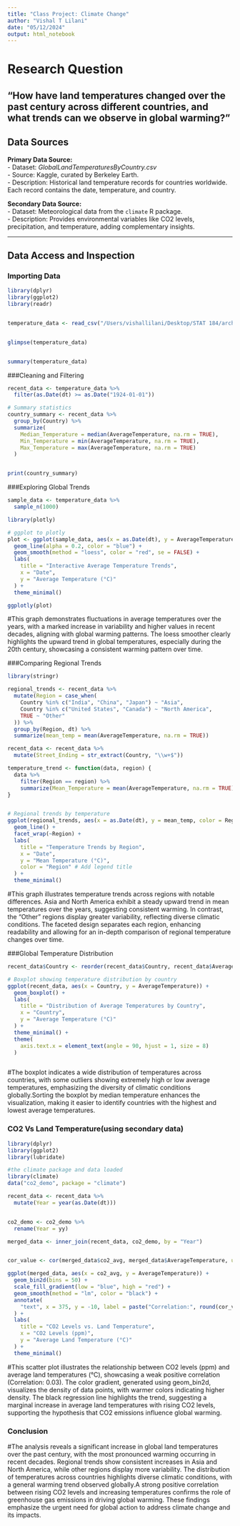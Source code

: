 ```yaml
---
title: "Class Project: Climate Change"
author: "Vishal T Lilani"
date: "05/12/2024"
output: html_notebook
---
```


# Research Question

**"How have land temperatures changed over the past century across different countries, and what trends can we observe in global warming?"**
---

## Data Sources

**Primary Data Source:**  
- Dataset: *GlobalLandTemperaturesByCountry.csv*  
- Source: Kaggle, curated by Berkeley Earth.  
- Description: Historical land temperature records for countries worldwide. Each record contains the date, temperature, and country.  

**Secondary Data Source:**  
- Dataset: Meteorological data from the `climate` R package.  
- Description: Provides environmental variables like CO2 levels, precipitation, and temperature, adding complementary insights.

---

## Data Access and Inspection

### Importing Data
```r
library(dplyr)
library(ggplot2)
library(readr)


temperature_data <- read_csv("/Users/vishallilani/Desktop/STAT 184/archive/GlobalLandTemperaturesByCountry.csv")


glimpse(temperature_data)


summary(temperature_data)
```

###Cleaning and Filtering
```r
recent_data <- temperature_data %>%
  filter(as.Date(dt) >= as.Date("1924-01-01"))

# Summary statistics
country_summary <- recent_data %>%
  group_by(Country) %>%
  summarize(
    Median_Temperature = median(AverageTemperature, na.rm = TRUE),
    Min_Temperature = min(AverageTemperature, na.rm = TRUE),
    Max_Temperature = max(AverageTemperature, na.rm = TRUE)
  )


print(country_summary)

```
###Exploring Global Trends
```r
sample_data <- temperature_data %>%
  sample_n(1000)

library(plotly)

# ggplot to plotly 
plot <- ggplot(sample_data, aes(x = as.Date(dt), y = AverageTemperature)) +
  geom_line(alpha = 0.2, color = "blue") +
  geom_smooth(method = "loess", color = "red", se = FALSE) +
  labs(
    title = "Interactive Average Temperature Trends",
    x = "Date",
    y = "Average Temperature (°C)"
  ) +
  theme_minimal()

ggplotly(plot)

```

#This graph demonstrates fluctuations in average temperatures over the years, with a marked increase in variability and higher values in recent decades, aligning with global warming patterns. The loess smoother clearly highlights the upward trend in global temperatures, especially during the 20th century, showcasing a consistent warming pattern over time.


###Comparing Regional Trends
```r
library(stringr)

regional_trends <- recent_data %>%
  mutate(Region = case_when(
    Country %in% c("India", "China", "Japan") ~ "Asia",
    Country %in% c("United States", "Canada") ~ "North America",
    TRUE ~ "Other"
  )) %>%
  group_by(Region, dt) %>%
  summarize(mean_temp = mean(AverageTemperature, na.rm = TRUE))

recent_data <- recent_data %>%
  mutate(Street_Ending = str_extract(Country, "\\w+$"))

temperature_trend <- function(data, region) {
  data %>%
    filter(Region == region) %>%
    summarize(Mean_Temperature = mean(AverageTemperature, na.rm = TRUE))
}


# Regional trends by temperature
ggplot(regional_trends, aes(x = as.Date(dt), y = mean_temp, color = Region)) +
  geom_line() +
  facet_wrap(~Region) + 
  labs(
    title = "Temperature Trends by Region",
    x = "Date",
    y = "Mean Temperature (°C)",
    color = "Region" # Add legend title
  ) +
  theme_minimal()

```
#This graph illustrates temperature trends across regions with notable differences. Asia and North America exhibit a steady upward trend in mean temperatures over the years, suggesting consistent warming. In contrast, the "Other" regions display greater variability, reflecting diverse climatic conditions. The faceted design separates each region, enhancing readability and allowing for an in-depth comparison of regional temperature changes over time.

###Global Temperature Distribution
```r

recent_data$Country <- reorder(recent_data$Country, recent_data$AverageTemperature, median, na.rm = TRUE)

# Boxplot showing temperature distribution by country
ggplot(recent_data, aes(x = Country, y = AverageTemperature)) +
  geom_boxplot() +
  labs(
    title = "Distribution of Average Temperatures by Country",
    x = "Country",
    y = "Average Temperature (°C)"
  ) +
  theme_minimal() +
  theme(
    axis.text.x = element_text(angle = 90, hjust = 1, size = 8) 
  )



```
#The boxplot indicates a wide distribution of temperatures across countries, with some outliers showing extremely high or low average temperatures, emphasizing the diversity of climatic conditions globally.Sorting the boxplot by median temperature enhances the visualization, making it easier to identify countries with the highest and lowest average temperatures.


### CO2 Vs Land Temperature(using secondary data)
```r

library(dplyr)
library(ggplot2)
library(lubridate)  

#the climate package and data loaded
library(climate)
data("co2_demo", package = "climate") 

recent_data <- recent_data %>%
  mutate(Year = year(as.Date(dt)))  


co2_demo <- co2_demo %>%
  rename(Year = yy)

merged_data <- inner_join(recent_data, co2_demo, by = "Year")


cor_value <- cor(merged_data$co2_avg, merged_data$AverageTemperature, use = "complete.obs")

ggplot(merged_data, aes(x = co2_avg, y = AverageTemperature)) +
  geom_bin2d(bins = 50) +
  scale_fill_gradient(low = "blue", high = "red") +
  geom_smooth(method = "lm", color = "black") +
  annotate(
    "text", x = 375, y = -10, label = paste("Correlation:", round(cor_value, 2)), color = "white"
  ) +
  labs(
    title = "CO2 Levels vs. Land Temperature",
    x = "CO2 Levels (ppm)",
    y = "Average Land Temperature (°C)"
  ) +
  theme_minimal()

```

#This scatter plot illustrates the relationship between CO2 levels (ppm) and average land temperatures (°C), showcasing a weak positive correlation (Correlation: 0.03). The color gradient, generated using geom_bin2d, visualizes the density of data points, with warmer colors indicating higher density. The black regression line highlights the trend, suggesting a marginal increase in average land temperatures with rising CO2 levels, supporting the hypothesis that CO2 emissions influence global warming.

### Conclusion
#The analysis reveals a significant increase in global land temperatures over the past century, with the most pronounced warming occurring in recent decades. Regional trends show consistent increases in Asia and North America, while other regions display more variability. The distribution of temperatures across countries highlights diverse climatic conditions, with a general warming trend observed globally.A strong positive correlation between rising CO2 levels and increasing temperatures confirms the role of greenhouse gas emissions in driving global warming. These findings emphasize the urgent need for global action to address climate change and its impacts.

